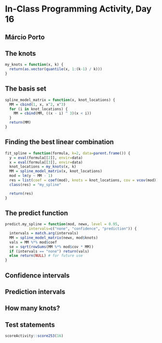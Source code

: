 # In-Class Programming Activity, Day 16

## Márcio Porto

## The knots
 
```r
my_knots = function(x, k) {
  return(as.vector(quantile(x, 1:(k-1) / k)))
}
```

## The basis set

```r
spline_model_matrix = function(x, knot_locations) {
  MM = cbind(1, x, x^2, x^3)
  for (i in knot_locations) {
    MM = cbind(MM, ((x - i) ^ 3)(x < i))
  }
  return(MM)
}
```

## Finding the best linear combination

```r
fit_spline = function(formula, k=2, data=parent.frame()) {
  y = eval(formula[[2]], envir=data)
  x = eval(formula[[3]], envir=data)
  knot_locations = my_knots(x, k)
  MM = spline_model_matrix(x, knot_locations)
  mod = lm(y ~ MM - 1)
  res = list(coef = coef(mod), knots = knot_locations, cov = vcov(mod))
  class(res) = "my_spline"

  return(res)
}
```

## The predict function

```r
predict.my_spline = function(mod, newx, level = 0.95,
           intervals=c("none", "confidence", "prediction")) {
  intervals = match.arg(intervals)
  MM = spline_model_matrix(newx, mod$knots)
  vals = MM %*% mod$coef
  se = sqrt(rowSums(MM %*% mod$cov * MM))
  if (intervals == "none") return(vals)
  else return(NULL) # for future use
}
```

## Confidence intervals

## Prediction intervals

## How many knots?

## Test statements

```r
scoreActivity::score253(16)
```
